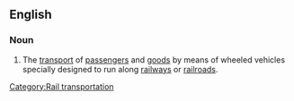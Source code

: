 ==English==
{{wikipedia}}
===Noun===
{{en-noun|-|sg=[[rail]] [[transport]]}}

# The [[transport]] of [[passenger]]s and [[goods]] by means of wheeled vehicles specially designed to run along [[railway]]s or [[railroad]]s.

[[Category:Rail transportation]]